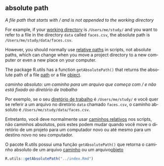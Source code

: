 ## absolute path

<div class="translation" lang="en">

<dfn>A file path that starts with / and is not appended to the working directory</dfn>

For example, if your [working directory](w.html#working-directory) is `/Users/me/study/` and you want to refer to a file in the directory `data` called `faces.csv`, the absolute path is `/Users/me/study/data/faces.csv`. 

However, you should normally use [relative paths](r.html#relative-path) in scripts, not absolute paths, which can change when you move a project directory to a new computer or even a new place on your computer.

The package R.utils has a function `getAbsolutePath()` that returns the absolute path of a file [path](p.html#path) or a file [object](o.html#object).

</div>


<div class="translation" lang="pt-br">

<dfn> caminho absoluto: um caminho para um arquivo que começa com / e não está fixado ao diretório de trabalho</dfn>

Por exemplo, se o seu [diretório de trabalho](w.html#working-directory) é `/Users/me/study/` e você quer se referir a um arquivo no diretório `data` chamado `faces.csv`, o caminho absoluto é `/Users/me/study/data/faces.csv`.

Entretanto, você deve normalmente usar [caminhos relativos](r.html#relative-path) nos scripts, não caminhos absolutos, pois estes podem mudar quando você move o diretório de um projeto para um computador novo ou até mesmo para um destino novo no seu computador. 

O pacote R.utils possui uma função `getAbsolutePath()` que retorna o caminho absoluto de um arquivo [caminho](p.html#path) ou um arquivo[objeto](o.html#object)

</div>

```r
R.utils::getAbsolutePath("../index.Rmd")
```